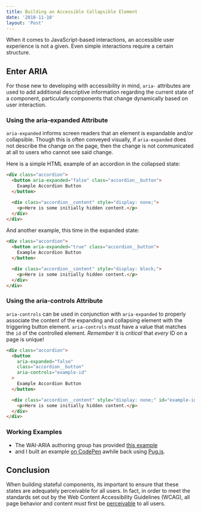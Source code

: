 ```yaml
---
title: Building an Accessible Collapsible Element
date: '2018-11-10'
layout: 'Post'
---
```


When it comes to JavaScript-based interactions, an accessible user experience is not a given. Even simple interactions require a certain structure.

## Enter ARIA

For those new to developing with accessibility in mind, `aria-` attributes are used to add additional descriptive information regarding the current state of a component, particularly components that change dynamically based on user interaction.

### Using the aria-expanded Attribute

`aria-expanded` informs screen readers that an element is expandable and/or collapsible. Though this is often conveyed visually, if `aria-expanded` does not describe the change on the page, then the change is not communicated at all to users who cannot see said change.

Here is a simple HTML example of an accordion in the collapsed state:

```html
<div class="accordion">
  <button aria-expanded="false" class="accordion__button">
    Example Accordion Button
  </button>

  <div class="accordion__content" style="display: none;">
    <p>Here is some initially hidden content.</p>
  </div>
</div>
```

And another example, this time in the expanded state:

```html
<div class="accordion">
  <button aria-expanded="true" class="accordion__button">
    Example Accordion Button
  </button>

  <div class="accordion__content" style="display: block;">
    <p>Here is some initially hidden content.</p>
  </div>
</div>
```

### Using the aria-controls Attribute

`aria-controls` can be used in conjunction with `aria-expanded` to properly associate the content of the expanding and collapsing element with the triggering button element. `aria-controls` must have a value that matches the `id` of the controlled element. _Remember_ it is _critical_ that _every_ ID on a page is unique!

```html
<div class="accordion">
  <button
    aria-expanded="false"
    class="accordion__button"
    aria-controls="example-id"
  >
    Example Accordion Button
  </button>

  <div class="accordion__content" style="display: none;" id="example-id">
    <p>Here is some initially hidden content.</p>
  </div>
</div>
```

### Working Examples

- The WAI-ARIA authoring group has provided [this example](https://www.w3.org/TR/wai-aria-practices/examples/disclosure/disclosure-img-long-description.html)
- and I built an example [on CodePen](https://codepen.io/nicklemmon/pen/wJXadm) awhile back using [Pug.js](https://pugjs.org/).

## Conclusion

When building stateful components, its important to ensure that these states are adequately perceivable for all users. In fact, in order to meet the standards set out by the Web Content Accessibility Guidelines (WCAG), all page behavior and content _must_ first be [perceivable](https://www.w3.org/TR/WCAG21/#perceivable) to all users.
